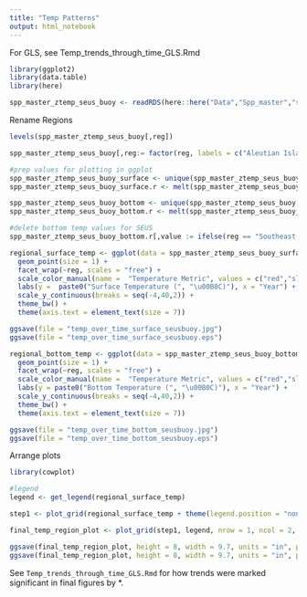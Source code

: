 ```yaml
---
title: "Temp Patterns"
output: html_notebook
---
```


For GLS, see Temp_trends_through_time_GLS.Rmd

```r
library(ggplot2)
library(data.table)
library(here)

spp_master_ztemp_seus_buoy <- readRDS(here::here("Data","Spp_master","spp_master_ztemp_seus_buoy.rds"))
```

Rename Regions
```r
levels(spp_master_ztemp_seus_buoy[,reg])

spp_master_ztemp_seus_buoy[,reg:= factor(reg, labels = c("Aleutian Islands", "Eastern Bering Sea", "Gulf of Mexico", "Gulf of Alaska", "Northeast US", "Newfoundland", "Southeast US", "Scotian Shelf", "West Coast US"))]
```


```r
#prep values for plotting in ggplot
spp_master_ztemp_seus_buoy_surface <- unique(spp_master_ztemp_seus_buoy[,.(reg,year, max_sbt_temp, seas_sbt_temp, min_sbt_temp)])
spp_master_ztemp_seus_buoy_surface.r <- melt(spp_master_ztemp_seus_buoy_surface, id.vars = 1:2, measure.vars = 3:5)

spp_master_ztemp_seus_buoy_bottom <- unique(spp_master_ztemp_seus_buoy[,.(reg,year, max_sst_temp, seas_sst_temp, min_sst_temp)])
spp_master_ztemp_seus_buoy_bottom.r <- melt(spp_master_ztemp_seus_buoy_bottom, id.vars = 1:2, measure.vars = 3:5)

#delete bottom temp values for SEUS
spp_master_ztemp_seus_buoy_bottom.r[,value := ifelse(reg == "Southeast US",NA,value)]

regional_surface_temp <- ggplot(data = spp_master_ztemp_seus_buoy_surface.r, aes(x=year, y = value, color = variable)) +
  geom_point(size = 1) +
  facet_wrap(~reg, scales = "free") +
  scale_color_manual(name =  "Temperature Metric", values = c("red","slategrey","blue"), labels = c("Maximum Temperature", "Temperature Seasonality", "Minimum Temperature")) +
  labs(y =  paste0("Surface Temperature (", "\u00B0C)"), x = "Year") +
  scale_y_continuous(breaks = seq(-4,40,2)) +
  theme_bw() +
  theme(axis.text = element_text(size = 7))

ggsave(file = "temp_over_time_surface_seusbuoy.jpg")
ggsave(file = "temp_over_time_surface_seusbuoy.eps")

regional_bottom_temp <- ggplot(data = spp_master_ztemp_seus_buoy_bottom.r, aes(x=year, y = value, color = variable)) +
  geom_point(size = 1) +
  facet_wrap(~reg, scales = "free") +
  scale_color_manual(name =  "Temperature Metric", values = c("red","slategrey","blue"), labels = c("Maximum Temperature", "Temperature Seasonality", "Minimum Temperature")) +
  labs(y = paste0("Bottom Temperature (", "\u00B0C)"), x = "Year") +
  scale_y_continuous(breaks = seq(-4,40,2)) +
  theme_bw() +
  theme(axis.text = element_text(size = 7))

ggsave(file = "temp_over_time_bottom_seusbuoy.jpg")
ggsave(file = "temp_over_time_bottom_seusbuoy.eps")
```

Arrange plots
```r
library(cowplot)

#legend
legend <- get_legend(regional_surface_temp)

step1 <- plot_grid(regional_surface_temp + theme(legend.position = "none"), regional_bottom_temp + theme(legend.position = "none"), ncol = 1, nrow = 2, align = "hv")

final_temp_region_plot <- plot_grid(step1, legend, nrow = 1, ncol = 2, rel_widths = c(4,1))

ggsave(final_temp_region_plot, height = 8, width = 9.7, units = "in", path = here::here("figures","Supplemental"), filename = "S4_regional_temp_over_time.eps")
ggsave(final_temp_region_plot, height = 8, width = 9.7, units = "in", path = here::here("figures","Supplemental"), filename = "S4_regional_temp_over_time.jpg")
```

See `Temp_trends_through_time_GLS.Rmd` for how trends were marked significant in final figures by *.